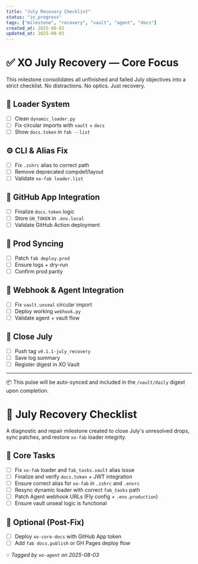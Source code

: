 ```yaml
---
title: "July Recovery Checklist"
status: "in_progress"
tags: ["milestone", "recovery", "vault", "agent", "docs"]
created_at: 2025-08-03
updated_at: 2025-08-03
---
```


# ✅ XO July Recovery — Core Focus

This milestone consolidates all unfinished and failed July objectives into a strict checklist. No distractions. No optics. Just recovery.

## 🔁 Loader System

- [ ] Clean `dynamic_loader.py`
- [ ] Fix circular imports with `vault` + `docs`
- [ ] Show `docs.token` in `fab --list`

## ⚙️ CLI & Alias Fix

- [ ] Fix `.zshrc` alias to correct path
- [ ] Remove deprecated compdef/layout
- [ ] Validate `xo-fab loader.list`

## 🔐 GitHub App Integration

- [ ] Finalize `docs.token` logic
- [ ] Store `GH_TOKEN` in `.env.local`
- [ ] Validate GitHub Action deployment

## 🔁 Prod Syncing

- [ ] Patch `fab deploy.prod`
- [ ] Ensure logs + dry-run
- [ ] Confirm prod parity

## 🧠 Webhook & Agent Integration

- [ ] Fix `vault.unseal` circular import
- [ ] Deploy working `webhook.py`
- [ ] Validate agent + vault flow

## 📝 Close July

- [ ] Push tag `v0.1.1-july_recovery`
- [ ] Save log summary
- [ ] Register digest in XO Vault

---

📦 This pulse will be auto-synced and included in the `/vault/daily` digest upon completion.

# 🧩 July Recovery Checklist

A diagnostic and repair milestone created to close July's unresolved drops, sync patches, and restore `xo-fab` loader integrity.

## 🔧 Core Tasks

- [ ] Fix `xo-fab` loader and `fab_tasks.vault` alias issue
- [ ] Finalize and verify `docs.token` + JWT integration
- [ ] Ensure correct alias for `xo-fab` in `.zshrc` and `.envrc`
- [ ] Resync dynamic loader with correct `fab_tasks` path
- [ ] Patch Agent webhook URLs (Fly config + `.env.production`)
- [ ] Ensure vault unseal logic is functional

## 🚀 Optional (Post-Fix)

- [ ] Deploy `xo-core-docs` with GitHub App token
- [ ] Add `fab docs.publish` or GH Pages deploy flow

💡 _Tagged by `xo-agent` on 2025-08-03_
